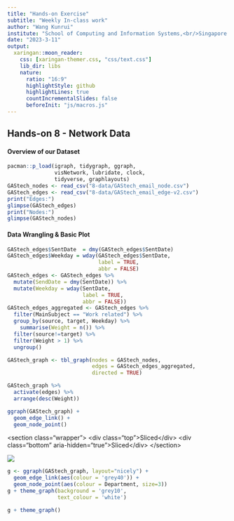 ```yaml
---
title: "Hands-on Exercise"
subtitle: "Weekly In-class work"
author: "Wang Kunrui"
institute: "School of Computing and Information Systems,<br/>Singapore Management University"
date: "2023-3-11"
output:
  xaringan::moon_reader:
    css: [xaringan-themer.css, "css/text.css"]
    lib_dir: libs
    nature:
      ratio: "16:9"
      highlightStyle: github
      highlightLines: true
      countIncrementalSlides: false
      beforeInit: "js/macros.js"
---
```


## Hands-on 8 - Network Data

#### **Overview of our Dataset**

```r
pacman::p_load(igraph, tidygraph, ggraph, 
               visNetwork, lubridate, clock,
               tidyverse, graphlayouts)
GAStech_nodes <- read_csv("8-data/GAStech_email_node.csv")
GAStech_edges <- read_csv("8-data/GAStech_email_edge-v2.csv")
print("Edges:")
glimpse(GAStech_edges)
print("Nodes:")
glimpse(GAStech_nodes)
```

#### Data Wrangling & Basic Plot

```r
GAStech_edges$SentDate  = dmy(GAStech_edges$SentDate)
GAStech_edges$Weekday = wday(GAStech_edges$SentDate, 
                             label = TRUE, 
                             abbr = FALSE)
GAStech_edges <- GAStech_edges %>%
  mutate(SendDate = dmy(SentDate)) %>%
  mutate(Weekday = wday(SentDate,
                        label = TRUE,
                        abbr = FALSE))
GAStech_edges_aggregated <- GAStech_edges %>%
  filter(MainSubject == "Work related") %>%
  group_by(source, target, Weekday) %>%
    summarise(Weight = n()) %>%
  filter(source!=target) %>%
  filter(Weight > 1) %>%
  ungroup()
```

```r
GAStech_graph <- tbl_graph(nodes = GAStech_nodes,
                           edges = GAStech_edges_aggregated, 
                           directed = TRUE)

GAStech_graph %>%
  activate(edges) %>%
  arrange(desc(Weight))

ggraph(GAStech_graph) +
  geom_edge_link() +
  geom_node_point()
```

\<section class="wrapper"\>
\<div class="top"\>Sliced\</div\>
\<div class="bottom" aria-hidden="true"\>Sliced\</div\>
\</section\>

![](https://isss608-ay2022-23jan.netlify.app/hands-on_ex/hands-on_ex08/img/image9-4.jpg)

```r
g <- ggraph(GAStech_graph, layout="nicely") + 
  geom_edge_link(aes(colour = 'grey40')) +
  geom_node_point(aes(colour = Department, size=3))
g + theme_graph(background = 'grey10',
                text_colour = 'white')

g + theme_graph()
```
